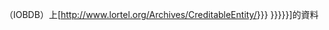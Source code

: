 {{le|互聯網外百老匯資料庫|Lortel Archives}}（IOBDB）上[http://www.lortel.org/Archives/CreditableEntity/{{trim|{{{1|{{{id|}}}}}}}} {{{2|{{{name|{{PAGENAMEBASE}}}}}}}}]的資料{{en icon}}<noinclude>{{documentation}}</noinclude>
